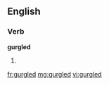 ==English==

===Verb===
'''gurgled'''

# {{past of|gurgle}}

[[fr:gurgled]]
[[mg:gurgled]]
[[vi:gurgled]]